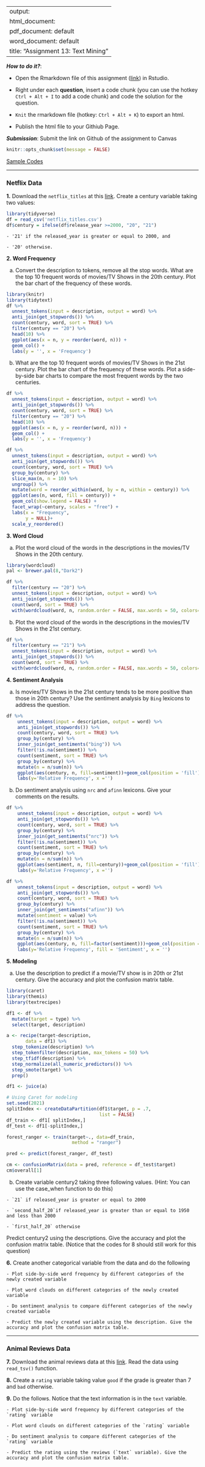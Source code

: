 
---
output: 
  html_document:
  pdf_document: default
  word_document: default
title: "Assignment 13: Text Mining"
---

***How to do it?***: 

- Open the Rmarkdown file of this assignment ([link](fa2021_assignment13.Rmd)) in Rstudio. 

- Right under each **question**, insert  a code chunk (you can use the hotkey `Ctrl + Alt + I` to add a code chunk) and code the solution for the question. 

- `Knit` the rmarkdown file (hotkey: `Ctrl + Alt + K`) to export an html.  

-  Publish the html file to your Githiub Page. 

***Submission***: Submit the link on Github of the assignment to Canvas

```r
knitr::opts_chunk$set(message = FALSE)
```


[Sample Codes](text_mining_sample_codes.html)

-------

### Netflix Data

**1.** Download the `netflix_titles` at this [link](data/netflix_titles.csv).  Create a century variable taking two values:

```r
library(tidyverse)
df = read_csv('netflix_titles.csv')
df$century = ifelse(df$release_year >=2000, "20", "21")
```

    - '21' if the released_year is greater or equal to 2000, and
    
    - '20' otherwise. 
    
**2. Word Frequency**    

  a. Convert the description to tokens, remove all the stop words. What are the top 10 frequent words of movies/TV Shows in the 20th century.  Plot the bar chart of the frequency of these words. 
  
```r
library(knitr)
library(tidytext)
df %>% 
  unnest_tokens(input = description, output = word) %>% 
  anti_join(get_stopwords()) %>% 
  count(century, word, sort = TRUE) %>% 
  filter(century == "20") %>% 
  head(10) %>% 
  ggplot(aes(x = n, y = reorder(word, n))) +
  geom_col() +
  labs(y = '', x = 'Frequency')
```

  b. What are the top 10 frequent words of movies/TV Shows in the 21st century. Plot the bar chart of the frequency of these words. Plot a side-by-side bar charts to compare the most frequent words by the two centuries. 
```r
df %>% 
  unnest_tokens(input = description, output = word) %>% 
  anti_join(get_stopwords()) %>% 
  count(century, word, sort = TRUE) %>% 
  filter(century == "20") %>% 
  head(10) %>% 
  ggplot(aes(x = n, y = reorder(word, n))) +
  geom_col() +
  labs(y = '', x = 'Frequency')
```
```r
df %>%
  unnest_tokens(input = description, output = word) %>% 
  anti_join(get_stopwords()) %>% 
  count(century, word, sort = TRUE) %>% 
  group_by(century) %>%
  slice_max(n, n = 10) %>% 
  ungroup() %>%
  mutate(word = reorder_within(word, by = n, within = century)) %>%
  ggplot(aes(n, word, fill = century)) +
  geom_col(show.legend = FALSE) +
  facet_wrap(~century, scales = "free") +
  labs(x = "Frequency",
       y = NULL)+
  scale_y_reordered() 
```

**3. Word Cloud**

  a. Plot the word cloud of the words in the descriptions in the movies/TV Shows in the 20th century.
  
```r
library(wordcloud) 
pal <- brewer.pal(8,"Dark2")

df %>%
  filter(century == "20") %>%
  unnest_tokens(input = description, output = word) %>% 
  anti_join(get_stopwords()) %>% 
  count(word, sort = TRUE) %>%
  with(wordcloud(word, n, random.order = FALSE, max.words = 50, colors=pal))
```
  
  b. Plot the word cloud of the words in the descriptions in the movies/TV Shows in the 21st century. 
  
```r
df %>%
  filter(century == "21") %>%
  unnest_tokens(input = description, output = word) %>% 
  anti_join(get_stopwords()) %>% 
  count(word, sort = TRUE) %>%
  with(wordcloud(word, n, random.order = FALSE, max.words = 50, colors=pal))
```

**4. Sentiment Analysis**

  a. Is movies/TV Shows in the 21st century tends to be more positive than those in 20th century?  Use the sentiment analysis by `Bing` lexicons to address the question. 
```r
df %>%
    unnest_tokens(input = description, output = word) %>% 
    anti_join(get_stopwords()) %>% 
    count(century, word, sort = TRUE) %>%
    group_by(century) %>% 
    inner_join(get_sentiments("bing")) %>%
    filter(!is.na(sentiment)) %>%
    count(sentiment, sort = TRUE) %>% 
    group_by(century) %>% 
    mutate(n = n/sum(n)) %>% 
    ggplot(aes(century, n, fill=sentiment))+geom_col(position = 'fill')+
    labs(y='Relative Frequency', x ='')
```
  
  b.   Do sentiment analysis using `nrc` and `afinn` lexicons.  Give your comments on the results.
  
```r
df %>%
    unnest_tokens(input = description, output = word) %>% 
    anti_join(get_stopwords()) %>% 
    count(century, word, sort = TRUE) %>%
    group_by(century) %>% 
    inner_join(get_sentiments("nrc")) %>%
    filter(!is.na(sentiment)) %>%
    count(sentiment, sort = TRUE) %>% 
    group_by(century) %>% 
    mutate(n = n/sum(n)) %>% 
    ggplot(aes(sentiment, n, fill=century))+geom_col(position = 'fill')+
    labs(y='Relative Frequency', x ='')
```
```r
df %>%
    unnest_tokens(input = description, output = word) %>% 
    anti_join(get_stopwords()) %>% 
    count(century, word, sort = TRUE) %>%
    group_by(century) %>% 
    inner_join(get_sentiments("afinn")) %>%
    mutate(sentiment = value) %>% 
    filter(!is.na(sentiment)) %>%
    count(sentiment, sort = TRUE) %>% 
    group_by(century) %>% 
    mutate(n = n/sum(n)) %>% 
    ggplot(aes(century, n, fill=factor(sentiment)))+geom_col(position = 'dodge')+
    labs(y='Relative Frequency', fill = 'Sentiment', x = '')
```
**5. Modeling**

  a. Use the description to predict if a movie/TV show is in 20th or 21st century. Give the accuracy and plot the confusion matrix table.

```r
library(caret)
library(themis)
library(textrecipes)

df1 <- df %>% 
  mutate(target = type) %>% 
  select(target, description)

a <- recipe(target~description,
       data = df1) %>% 
  step_tokenize(description) %>% 
  step_tokenfilter(description, max_tokens = 50) %>% 
  step_tfidf(description) %>% 
  step_normalize(all_numeric_predictors()) %>% 
  step_smote(target) %>% 
  prep()

df1 <- juice(a)

# Using Caret for modeling
set.seed(2021)
splitIndex <- createDataPartition(df1$target, p = .7, 
                                  list = FALSE)
df_train <- df1[ splitIndex,]
df_test <- df1[-splitIndex,]

forest_ranger <- train(target~., data=df_train, 
                        method = "ranger")

pred <- predict(forest_ranger, df_test)

cm <- confusionMatrix(data = pred, reference = df_test$target)
cm$overall[1]
```
  
  b. Create variable century2 taking three following values. (Hint: You can use the case_when function to do this)

    - `21` if released_year is greater or equal to 2000
    
    - `second_half_20`if released_year is greater than or equal to 1950 and less than 2000
    
    - `first_half_20` otherwise
    
  Predict century2 using the descriptions. Give the accuracy and plot the confusion matrix table. (Notice that the codes for 8 should still work for this question)

**6.** Create another categorical variable from the data and do the following

    - Plot side-by-side word frequency by different categories of the newly created variable
    
    - Plot word clouds on different categories of the newly created variable
    
    - Do sentiment analysis to compare different categories of the newly created variable
    
    - Predict the newly created variable using the description. Give the accuracy and plot the confusion matrix table. 
    
-------

### Animal Reviews Data

**7.**  Download the animal reviews data at this [link](data/user_reviews.tsv).  Read the data using `read_tsv()` function.

**8.** Create a `rating` variable taking value `good` if the grade is greater than 7 and `bad` otherwise. 

**9.** Do the follows. Notice that the text information is in the `text` variable. 

    - Plot side-by-side word frequency by different categories of the `rating` variable
    
    - Plot word clouds on different categories of the `rating` variable
    
    - Do sentiment analysis to compare different categories of the `rating` variable
    
    - Predict the rating using the reviews (`text` variable). Give the accuracy and plot the confusion matrix table.
